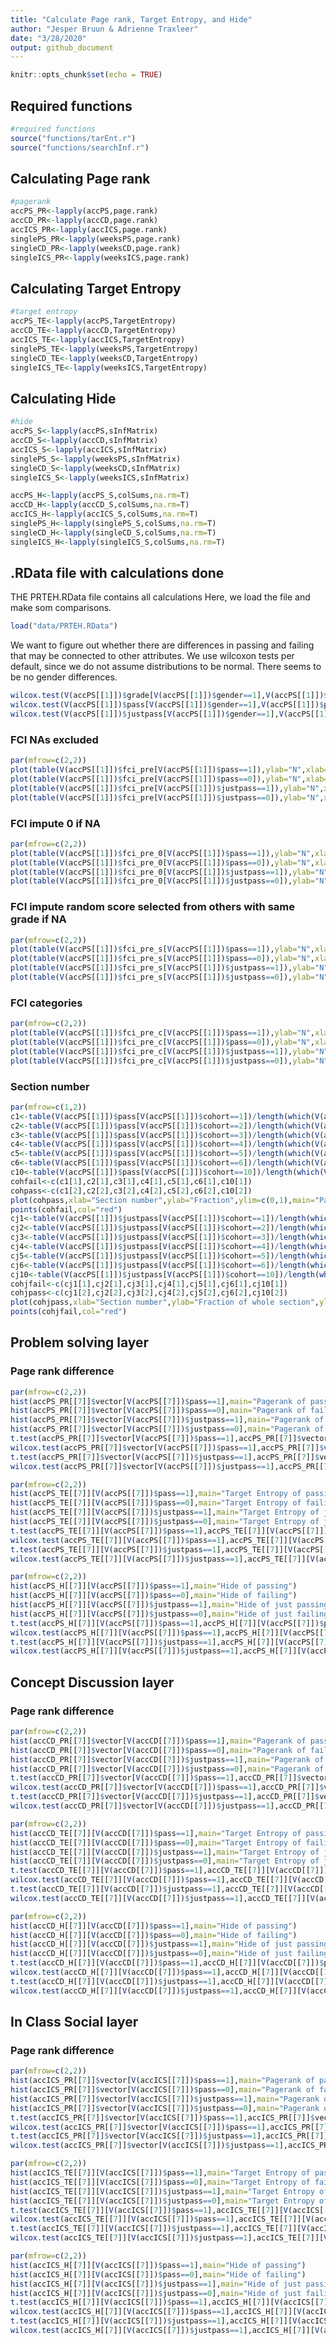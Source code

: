 ```yaml
---
title: "Calculate Page rank, Target Entropy, and Hide"
author: "Jesper Bruun & Adrienne Traxleer"
date: "3/28/2020"
output: github_document
---
```


```r
knitr::opts_chunk$set(echo = TRUE)
```

## Required functions

```r
#required functions
source("functions/tarEnt.r")
source("functions/searchInf.r")
```

## Calculating Page rank
```r
#pagerank
accPS_PR<-lapply(accPS,page.rank)
accCD_PR<-lapply(accCD,page.rank)
accICS_PR<-lapply(accICS,page.rank)
singlePS_PR<-lapply(weeksPS,page.rank)
singleCD_PR<-lapply(weeksCD,page.rank)
singleICS_PR<-lapply(weeksICS,page.rank)
```

## Calculating Target Entropy
```r
#target entropy
accPS_TE<-lapply(accPS,TargetEntropy)
accCD_TE<-lapply(accCD,TargetEntropy)
accICS_TE<-lapply(accICS,TargetEntropy)
singlePS_TE<-lapply(weeksPS,TargetEntropy)
singleCD_TE<-lapply(weeksCD,TargetEntropy)
singleICS_TE<-lapply(weeksICS,TargetEntropy)
```

## Calculating Hide
```r
#hide
accPS_S<-lapply(accPS,sInfMatrix)
accCD_S<-lapply(accCD,sInfMatrix)
accICS_S<-lapply(accICS,sInfMatrix)
singlePS_S<-lapply(weeksPS,sInfMatrix)
singleCD_S<-lapply(weeksCD,sInfMatrix)
singleICS_S<-lapply(weeksICS,sInfMatrix)

accPS_H<-lapply(accPS_S,colSums,na.rm=T)
accCD_H<-lapply(accCD_S,colSums,na.rm=T)
accICS_H<-lapply(accICS_S,colSums,na.rm=T)
singlePS_H<-lapply(singlePS_S,colSums,na.rm=T)
singleCD_H<-lapply(singleCD_S,colSums,na.rm=T)
singleICS_H<-lapply(singleICS_S,colSums,na.rm=T)
```

## .RData file with calculations done
THE PRTEH.RData file contains all calculations
Here, we load the file and make som comparisons. 
```r
load("data/PRTEH.RData")
```
We want to figure out whether there are differences in passing and failing that may be connected to other attributes. We use wilcoxon tests per default, since we do not assume distributions to be normal. There seems to be no gender differences. 
```r
wilcox.test(V(accPS[[1]])$grade[V(accPS[[1]])$gender==1],V(accPS[[1]])$grade[V(accPS[[1]])$gender==0])
wilcox.test(V(accPS[[1]])$pass[V(accPS[[1]])$gender==1],V(accPS[[1]])$pass[V(accPS[[1]])$gender==0])
wilcox.test(V(accPS[[1]])$justpass[V(accPS[[1]])$gender==1],V(accPS[[1]])$justpass[V(accPS[[1]])$gender==0])
```
### FCI NAs excluded
```r
par(mfrow=c(2,2))
plot(table(V(accPS[[1]])$fci_pre[V(accPS[[1]])$pass==1]),ylab="N",xlab="score",main="FCI pre of passing students")
plot(table(V(accPS[[1]])$fci_pre[V(accPS[[1]])$pass==0]),ylab="N",xlab="score",main="FCI pre of failing students")
plot(table(V(accPS[[1]])$fci_pre[V(accPS[[1]])$justpass==1]),ylab="N",xlab="score",main="FCI pre of just passing students")
plot(table(V(accPS[[1]])$fci_pre[V(accPS[[1]])$justpass==0]),ylab="N",xlab="score",main="FCI pre of just failing students")
```
### FCI impute 0 if NA
```r
par(mfrow=c(2,2))
plot(table(V(accPS[[1]])$fci_pre_0[V(accPS[[1]])$pass==1]),ylab="N",xlab="score",main="FCI pre of passing students")
plot(table(V(accPS[[1]])$fci_pre_0[V(accPS[[1]])$pass==0]),ylab="N",xlab="score",main="FCI pre of failing students")
plot(table(V(accPS[[1]])$fci_pre_0[V(accPS[[1]])$justpass==1]),ylab="N",xlab="score",main="FCI pre of just passing students")
plot(table(V(accPS[[1]])$fci_pre_0[V(accPS[[1]])$justpass==0]),ylab="N",xlab="score",main="FCI pre of just failing students")
```
### FCI impute random score selected from others with same grade if NA
```r
par(mfrow=c(2,2))
plot(table(V(accPS[[1]])$fci_pre_s[V(accPS[[1]])$pass==1]),ylab="N",xlab="score",main="FCI pre of passing students")
plot(table(V(accPS[[1]])$fci_pre_s[V(accPS[[1]])$pass==0]),ylab="N",xlab="score",main="FCI pre of failing students")
plot(table(V(accPS[[1]])$fci_pre_s[V(accPS[[1]])$justpass==1]),ylab="N",xlab="score",main="FCI pre of just passing students")
plot(table(V(accPS[[1]])$fci_pre_s[V(accPS[[1]])$justpass==0]),ylab="N",xlab="score",main="FCI pre of just failing students")
```

### FCI categories

```r

par(mfrow=c(2,2))
plot(table(V(accPS[[1]])$fci_pre_c[V(accPS[[1]])$pass==1]),ylab="N",xlab="score",main="FCI pre of passing students")
plot(table(V(accPS[[1]])$fci_pre_c[V(accPS[[1]])$pass==0]),ylab="N",xlab="score",main="FCI pre of failing students")
plot(table(V(accPS[[1]])$fci_pre_c[V(accPS[[1]])$justpass==1]),ylab="N",xlab="score",main="FCI pre of just passing students")
plot(table(V(accPS[[1]])$fci_pre_c[V(accPS[[1]])$justpass==0]),ylab="N",xlab="score",main="FCI pre of just failing students")
```

### Section number

```r
par(mfrow=c(1,2))
c1<-table(V(accPS[[1]])$pass[V(accPS[[1]])$cohort==1])/length(which(V(accPS[[1]])$cohort==1))
c2<-table(V(accPS[[1]])$pass[V(accPS[[1]])$cohort==2])/length(which(V(accPS[[1]])$cohort==2))
c3<-table(V(accPS[[1]])$pass[V(accPS[[1]])$cohort==3])/length(which(V(accPS[[1]])$cohort==3))
c4<-table(V(accPS[[1]])$pass[V(accPS[[1]])$cohort==4])/length(which(V(accPS[[1]])$cohort==4))
c5<-table(V(accPS[[1]])$pass[V(accPS[[1]])$cohort==5])/length(which(V(accPS[[1]])$cohort==5))
c6<-table(V(accPS[[1]])$pass[V(accPS[[1]])$cohort==6])/length(which(V(accPS[[1]])$cohort==6))
c10<-table(V(accPS[[1]])$pass[V(accPS[[1]])$cohort==10])/length(which(V(accPS[[1]])$cohort==10))
cohfail<-c(c1[1],c2[1],c3[1],c4[1],c5[1],c6[1],c10[1])
cohpass<-c(c1[2],c2[2],c3[2],c4[2],c5[2],c6[2],c10[2])
plot(cohpass,xlab="Section number",ylab="Fraction",ylim=c(0,1),main="Passing and failing per section",col="darkgreen")
points(cohfail,col="red")
cj1<-table(V(accPS[[1]])$justpass[V(accPS[[1]])$cohort==1])/length(which(V(accPS[[1]])$cohort==1))
cj2<-table(V(accPS[[1]])$justpass[V(accPS[[1]])$cohort==2])/length(which(V(accPS[[1]])$cohort==2))
cj3<-table(V(accPS[[1]])$justpass[V(accPS[[1]])$cohort==3])/length(which(V(accPS[[1]])$cohort==3))
cj4<-table(V(accPS[[1]])$justpass[V(accPS[[1]])$cohort==4])/length(which(V(accPS[[1]])$cohort==4))
cj5<-table(V(accPS[[1]])$justpass[V(accPS[[1]])$cohort==5])/length(which(V(accPS[[1]])$cohort==5))
cj6<-table(V(accPS[[1]])$justpass[V(accPS[[1]])$cohort==6])/length(which(V(accPS[[1]])$cohort==6))
cj10<-table(V(accPS[[1]])$justpass[V(accPS[[1]])$cohort==10])/length(which(V(accPS[[1]])$cohort==10))
cohjfail<-c(cj1[1],cj2[1],cj3[1],cj4[1],cj5[1],cj6[1],cj10[1])
cohjpass<-c(cj1[2],cj2[2],cj3[2],cj4[2],cj5[2],cj6[2],cj10[2])
plot(cohjpass,xlab="Section number",ylab="Fraction of whole section",ylim=c(0,1),main="Just passing vs just failing",col="darkgreen")
points(cohjfail,col="red")

```
## Problem solving layer
### Page rank difference 
```r
par(mfrow=c(2,2))
hist(accPS_PR[[7]]$vector[V(accPS[[7]])$pass==1],main="Pagerank of passing")
hist(accPS_PR[[7]]$vector[V(accPS[[7]])$pass==0],main="Pagerank of failing")
hist(accPS_PR[[7]]$vector[V(accPS[[7]])$justpass==1],main="Pagerank of just passing")
hist(accPS_PR[[7]]$vector[V(accPS[[7]])$justpass==0],main="Pagerank of just failing")
t.test(accPS_PR[[7]]$vector[V(accPS[[7]])$pass==1],accPS_PR[[7]]$vector[V(accPS[[7]])$pass==0])
wilcox.test(accPS_PR[[7]]$vector[V(accPS[[7]])$pass==1],accPS_PR[[7]]$vector[V(accPS[[7]])$pass==0])
t.test(accPS_PR[[7]]$vector[V(accPS[[7]])$justpass==1],accPS_PR[[7]]$vector[V(accPS[[7]])$justpass==0])
wilcox.test(accPS_PR[[7]]$vector[V(accPS[[7]])$justpass==1],accPS_PR[[7]]$vector[V(accPS[[7]])$justpass==0])
```

```r
par(mfrow=c(2,2))
hist(accPS_TE[[7]][V(accPS[[7]])$pass==1],main="Target Entropy of passing")
hist(accPS_TE[[7]][V(accPS[[7]])$pass==0],main="Target Entropy of failing")
hist(accPS_TE[[7]][V(accPS[[7]])$justpass==1],main="Target Entropy of just passing")
hist(accPS_TE[[7]][V(accPS[[7]])$justpass==0],main="Target Entropy of just failing")
t.test(accPS_TE[[7]][V(accPS[[7]])$pass==1],accPS_TE[[7]][V(accPS[[7]])$pass==0])
wilcox.test(accPS_TE[[7]][V(accPS[[7]])$pass==1],accPS_TE[[7]][V(accPS[[7]])$pass==0])
t.test(accPS_TE[[7]][V(accPS[[7]])$justpass==1],accPS_TE[[7]][V(accPS[[7]])$justpass==0])
wilcox.test(accPS_TE[[7]][V(accPS[[7]])$justpass==1],accPS_TE[[7]][V(accPS[[7]])$justpass==0])
```

```r
par(mfrow=c(2,2))
hist(accPS_H[[7]][V(accPS[[7]])$pass==1],main="Hide of passing")
hist(accPS_H[[7]][V(accPS[[7]])$pass==0],main="Hide of failing")
hist(accPS_H[[7]][V(accPS[[7]])$justpass==1],main="Hide of just passing")
hist(accPS_H[[7]][V(accPS[[7]])$justpass==0],main="Hide of just failing")
t.test(accPS_H[[7]][V(accPS[[7]])$pass==1],accPS_H[[7]][V(accPS[[7]])$pass==0])
wilcox.test(accPS_H[[7]][V(accPS[[7]])$pass==1],accPS_H[[7]][V(accPS[[7]])$pass==0])
t.test(accPS_H[[7]][V(accPS[[7]])$justpass==1],accPS_H[[7]][V(accPS[[7]])$justpass==0])
wilcox.test(accPS_H[[7]][V(accPS[[7]])$justpass==1],accPS_H[[7]][V(accPS[[7]])$justpass==0])
```


## Concept Discussion layer
### Page rank difference 
```r
par(mfrow=c(2,2))
hist(accCD_PR[[7]]$vector[V(accCD[[7]])$pass==1],main="Pagerank of passing")
hist(accCD_PR[[7]]$vector[V(accCD[[7]])$pass==0],main="Pagerank of failing")
hist(accCD_PR[[7]]$vector[V(accCD[[7]])$justpass==1],main="Pagerank of just passing")
hist(accCD_PR[[7]]$vector[V(accCD[[7]])$justpass==0],main="Pagerank of just failing")
t.test(accCD_PR[[7]]$vector[V(accCD[[7]])$pass==1],accCD_PR[[7]]$vector[V(accCD[[7]])$pass==0])
wilcox.test(accCD_PR[[7]]$vector[V(accCD[[7]])$pass==1],accCD_PR[[7]]$vector[V(accCD[[7]])$pass==0])
t.test(accCD_PR[[7]]$vector[V(accCD[[7]])$justpass==1],accCD_PR[[7]]$vector[V(accCD[[7]])$justpass==0])
wilcox.test(accCD_PR[[7]]$vector[V(accCD[[7]])$justpass==1],accCD_PR[[7]]$vector[V(accCD[[7]])$justpass==0])
```

```r
par(mfrow=c(2,2))
hist(accCD_TE[[7]][V(accCD[[7]])$pass==1],main="Target Entropy of passing")
hist(accCD_TE[[7]][V(accCD[[7]])$pass==0],main="Target Entropy of failing")
hist(accCD_TE[[7]][V(accCD[[7]])$justpass==1],main="Target Entropy of just passing")
hist(accCD_TE[[7]][V(accCD[[7]])$justpass==0],main="Target Entropy of just failing")
t.test(accCD_TE[[7]][V(accCD[[7]])$pass==1],accCD_TE[[7]][V(accCD[[7]])$pass==0])
wilcox.test(accCD_TE[[7]][V(accCD[[7]])$pass==1],accCD_TE[[7]][V(accCD[[7]])$pass==0])
t.test(accCD_TE[[7]][V(accCD[[7]])$justpass==1],accCD_TE[[7]][V(accCD[[7]])$justpass==0])
wilcox.test(accCD_TE[[7]][V(accCD[[7]])$justpass==1],accCD_TE[[7]][V(accCD[[7]])$justpass==0])
```

```r
par(mfrow=c(2,2))
hist(accCD_H[[7]][V(accCD[[7]])$pass==1],main="Hide of passing")
hist(accCD_H[[7]][V(accCD[[7]])$pass==0],main="Hide of failing")
hist(accCD_H[[7]][V(accCD[[7]])$justpass==1],main="Hide of just passing")
hist(accCD_H[[7]][V(accCD[[7]])$justpass==0],main="Hide of just failing")
t.test(accCD_H[[7]][V(accCD[[7]])$pass==1],accCD_H[[7]][V(accCD[[7]])$pass==0])
wilcox.test(accCD_H[[7]][V(accCD[[7]])$pass==1],accCD_H[[7]][V(accCD[[7]])$pass==0])
t.test(accCD_H[[7]][V(accCD[[7]])$justpass==1],accCD_H[[7]][V(accCD[[7]])$justpass==0])
wilcox.test(accCD_H[[7]][V(accCD[[7]])$justpass==1],accCD_H[[7]][V(accCD[[7]])$justpass==0])
```

## In Class Social layer
### Page rank difference 
```r
par(mfrow=c(2,2))
hist(accICS_PR[[7]]$vector[V(accICS[[7]])$pass==1],main="Pagerank of passing")
hist(accICS_PR[[7]]$vector[V(accICS[[7]])$pass==0],main="Pagerank of failing")
hist(accICS_PR[[7]]$vector[V(accICS[[7]])$justpass==1],main="Pagerank of just passing")
hist(accICS_PR[[7]]$vector[V(accICS[[7]])$justpass==0],main="Pagerank of just failing")
t.test(accICS_PR[[7]]$vector[V(accICS[[7]])$pass==1],accICS_PR[[7]]$vector[V(accICS[[7]])$pass==0])
wilcox.test(accICS_PR[[7]]$vector[V(accICS[[7]])$pass==1],accICS_PR[[7]]$vector[V(accICS[[7]])$pass==0])
t.test(accICS_PR[[7]]$vector[V(accICS[[7]])$justpass==1],accICS_PR[[7]]$vector[V(accICS[[7]])$justpass==0])
wilcox.test(accICS_PR[[7]]$vector[V(accICS[[7]])$justpass==1],accICS_PR[[7]]$vector[V(accICS[[7]])$justpass==0])
```

```r
par(mfrow=c(2,2))
hist(accICS_TE[[7]][V(accICS[[7]])$pass==1],main="Target Entropy of passing")
hist(accICS_TE[[7]][V(accICS[[7]])$pass==0],main="Target Entropy of failing")
hist(accICS_TE[[7]][V(accICS[[7]])$justpass==1],main="Target Entropy of just passing")
hist(accICS_TE[[7]][V(accICS[[7]])$justpass==0],main="Target Entropy of just failing")
t.test(accICS_TE[[7]][V(accICS[[7]])$pass==1],accICS_TE[[7]][V(accICS[[7]])$pass==0])
wilcox.test(accICS_TE[[7]][V(accICS[[7]])$pass==1],accICS_TE[[7]][V(accICS[[7]])$pass==0])
t.test(accICS_TE[[7]][V(accICS[[7]])$justpass==1],accICS_TE[[7]][V(accICS[[7]])$justpass==0])
wilcox.test(accICS_TE[[7]][V(accICS[[7]])$justpass==1],accICS_TE[[7]][V(accICS[[7]])$justpass==0])
```

```r
par(mfrow=c(2,2))
hist(accICS_H[[7]][V(accICS[[7]])$pass==1],main="Hide of passing")
hist(accICS_H[[7]][V(accICS[[7]])$pass==0],main="Hide of failing")
hist(accICS_H[[7]][V(accICS[[7]])$justpass==1],main="Hide of just passing")
hist(accICS_H[[7]][V(accICS[[7]])$justpass==0],main="Hide of just failing")
t.test(accICS_H[[7]][V(accICS[[7]])$pass==1],accICS_H[[7]][V(accICS[[7]])$pass==0])
wilcox.test(accICS_H[[7]][V(accICS[[7]])$pass==1],accICS_H[[7]][V(accICS[[7]])$pass==0])
t.test(accICS_H[[7]][V(accICS[[7]])$justpass==1],accICS_H[[7]][V(accICS[[7]])$justpass==0])
wilcox.test(accICS_H[[7]][V(accICS[[7]])$justpass==1],accICS_H[[7]][V(accICS[[7]])$justpass==0])
```
